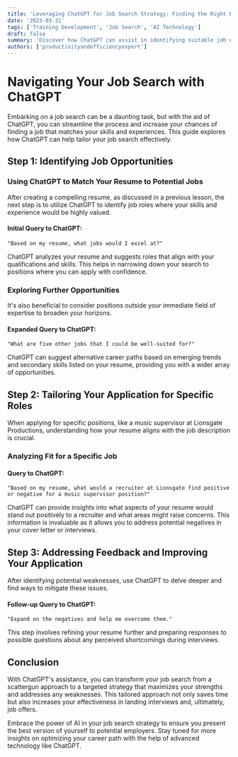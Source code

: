 ```yaml
---
title: 'Leveraging ChatGPT for Job Search Strategy: Finding the Right Fit'
date: '2023-03-31'
tags: ['Training Development', 'Job Search', 'AI Technology']
draft: false
summary: 'Discover how ChatGPT can assist in identifying suitable job opportunities based on your resume and provide insights into potential positives and negatives as perceived by recruiters.'
authors: ['productivityandefficiencyexpert']
---
```


# Navigating Your Job Search with ChatGPT

Embarking on a job search can be a daunting task, but with the aid of ChatGPT, you can streamline the process and increase your chances of finding a job that matches your skills and experiences. This guide explores how ChatGPT can help tailor your job search effectively.

## Step 1: Identifying Job Opportunities

### Using ChatGPT to Match Your Resume to Potential Jobs

After creating a compelling resume, as discussed in a previous lesson, the next step is to utilize ChatGPT to identify job roles where your skills and experience would be highly valued.

#### Initial Query to ChatGPT:

```plainText
"Based on my resume, what jobs would I excel at?"
```

ChatGPT analyzes your resume and suggests roles that align with your qualifications and skills. This helps in narrowing down your search to positions where you can apply with confidence.

### Exploring Further Opportunities

It's also beneficial to consider positions outside your immediate field of expertise to broaden your horizons.

#### Expanded Query to ChatGPT:

```plainText
"What are five other jobs that I could be well-suited for?"
```

ChatGPT can suggest alternative career paths based on emerging trends and secondary skills listed on your resume, providing you with a wider array of opportunities.

## Step 2: Tailoring Your Application for Specific Roles

When applying for specific positions, like a music supervisor at Lionsgate Productions, understanding how your resume aligns with the job description is crucial.

### Analyzing Fit for a Specific Job

#### Query to ChatGPT:

```plainText
"Based on my resume, what would a recruiter at Lionsgate find positive or negative for a music supervisor position?"
```

ChatGPT can provide insights into what aspects of your resume would stand out positively to a recruiter and what areas might raise concerns. This information is invaluable as it allows you to address potential negatives in your cover letter or interviews.

## Step 3: Addressing Feedback and Improving Your Application

After identifying potential weaknesses, use ChatGPT to delve deeper and find ways to mitigate these issues.

#### Follow-up Query to ChatGPT:

```plainText
"Expand on the negatives and help me overcome them."
```

This step involves refining your resume further and preparing responses to possible questions about any perceived shortcomings during interviews.

## Conclusion

With ChatGPT's assistance, you can transform your job search from a scattergun approach to a targeted strategy that maximizes your strengths and addresses any weaknesses. This tailored approach not only saves time but also increases your effectiveness in landing interviews and, ultimately, job offers.

Embrace the power of AI in your job search strategy to ensure you present the best version of yourself to potential employers. Stay tuned for more insights on optimizing your career path with the help of advanced technology like ChatGPT.
